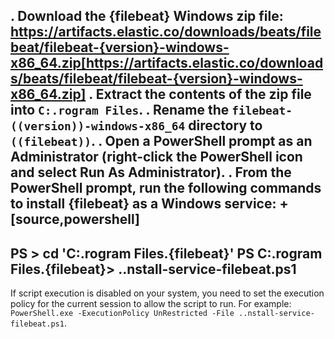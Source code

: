 . Download the {filebeat} Windows zip file: https://artifacts.elastic.co/downloads/beats/filebeat/filebeat-{version}-windows-x86_64.zip[https://artifacts.elastic.co/downloads/beats/filebeat/filebeat-{version}-windows-x86_64.zip]
. Extract the contents of the zip file into `C:.rogram Files`.
. Rename the `filebeat-((version))-windows-x86_64` directory to `((filebeat))`.
. Open a PowerShell prompt as an Administrator (right-click the PowerShell icon
and select **Run As Administrator**).
. From the PowerShell prompt, run the following commands to install
{filebeat} as a Windows service:
+
[source,powershell]
----
PS > cd 'C:.rogram Files.{filebeat}'
PS C:.rogram Files.{filebeat}> ..nstall-service-filebeat.ps1
----

If script execution is disabled on your system, you need to set the
execution policy for the current session to allow the script to run. For
example:
`PowerShell.exe -ExecutionPolicy UnRestricted -File ..nstall-service-filebeat.ps1`.
